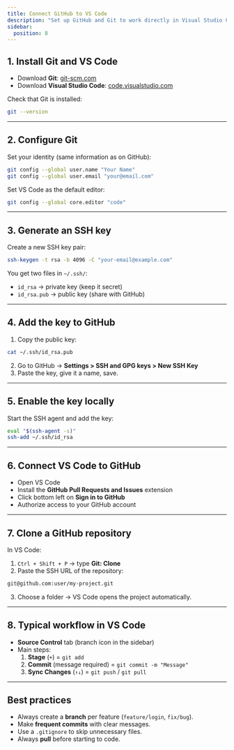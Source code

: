 ```yaml
---
title: Connect GitHub to VS Code
description: "Set up GitHub and Git to work directly in Visual Studio Code."
sidebar:
  position: 8
---
```


## 1. Install Git and VS Code

- Download **Git**: [git-scm.com](https://git-scm.com)  
- Download **Visual Studio Code**: [code.visualstudio.com](https://code.visualstudio.com)  

Check that Git is installed:  

```bash
git --version
```

---

## 2. Configure Git

Set your identity (same information as on GitHub):

```bash
git config --global user.name "Your Name"
git config --global user.email "your@email.com"
```

Set VS Code as the default editor:

```bash
git config --global core.editor "code"
```

---

## 3. Generate an SSH key

Create a new SSH key pair:

```bash
ssh-keygen -t rsa -b 4096 -C "your-email@example.com"
```

You get two files in `~/.ssh/`:  
- `id_rsa` → private key (keep it secret)  
- `id_rsa.pub` → public key (share with GitHub)  

---

## 4. Add the key to GitHub

1. Copy the public key:  

```bash
cat ~/.ssh/id_rsa.pub
```

2. Go to GitHub → **Settings > SSH and GPG keys > New SSH Key**  
3. Paste the key, give it a name, save.  

---

## 5. Enable the key locally

Start the SSH agent and add the key:  

```bash
eval "$(ssh-agent -s)"
ssh-add ~/.ssh/id_rsa
```

---

## 6. Connect VS Code to GitHub

- Open VS Code  
- Install the **GitHub Pull Requests and Issues** extension  
- Click bottom left on **Sign in to GitHub**  
- Authorize access to your GitHub account  

---

## 7. Clone a GitHub repository

In VS Code:  
1. `Ctrl + Shift + P` → type **Git: Clone**  
2. Paste the SSH URL of the repository:  

```bash
git@github.com:user/my-project.git
```

3. Choose a folder → VS Code opens the project automatically.  

---

## 8. Typical workflow in VS Code

- **Source Control** tab (branch icon in the sidebar)  
- Main steps:  
  1. **Stage** (`+`) = `git add`  
  2. **Commit** (message required) = `git commit -m "Message"`  
  3. **Sync Changes** (`↑↓`) = `git push` / `git pull`  

---

## Best practices

- Always create a **branch** per feature (`feature/login`, `fix/bug`).  
- Make **frequent commits** with clear messages.  
- Use a `.gitignore` to skip unnecessary files.  
- Always **pull** before starting to code.  

